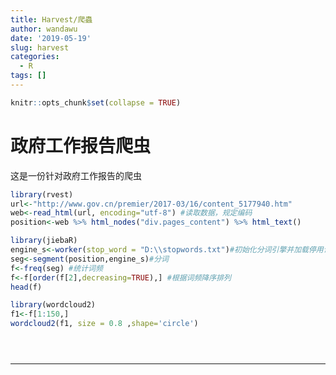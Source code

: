 ```yaml
---
title: Harvest/爬蟲
author: wandawu
date: '2019-05-19'
slug: harvest
categories:
  - R
tags: []
---
```


```r
knitr::opts_chunk$set(collapse = TRUE)
```

# 政府工作报告爬虫

这是一份针对政府工作报告的爬虫

```r
library(rvest)
url<-"http://www.gov.cn/premier/2017-03/16/content_5177940.htm"
web<-read_html(url, encoding="utf-8") #读取数据，规定编码
position<-web %>% html_nodes("div.pages_content") %>% html_text()

library(jiebaR)
engine_s<-worker(stop_word = "D:\\stopwords.txt")#初始化分词引擎并加载停用词。
seg<-segment(position,engine_s)#分词
f<-freq(seg) #统计词频
f<-f[order(f[2],decreasing=TRUE),] #根据词频降序排列
head(f)

library(wordcloud2)
f1<-f[1:150,]
wordcloud2(f1, size = 0.8 ,shape='circle')





```
---
